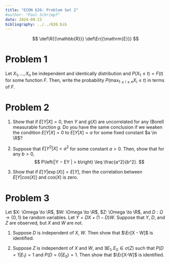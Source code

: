 ```yaml
---
title: "ECON 626: Problem Set 2"
#author: "Paul Schrimpf"
date: 2024-09-23
bibliography: ../../626.bib
---
```


$$
\def\R{{\mathbb{R}}}
\def\Er{{\mathrm{E}}}
$$

# Problem 1

Let $X_{1},...,X_{n}$ be independent and identically distribution and $P(X_{1}\leq t)=F(t)$ for some function $F$. Then, write the probability
$P(\max_{1\leq i\leq n}X_{i}\leq t)$ in terms of $F$.

# Problem 2

1. Show that if $E[Y |X] = 0$, then $Y$ and $g(X)$ are uncorrelated for any (Borel) measurable
function $g$. Do you have the same conclusion if we weaken the condition $E[Y |X] = 0$ to
$E[Y |X] = a$ for some fixed constant $a \in \R$?

2. Suppose that $E[Y^2 |X] < a^2$ for some constant $a > 0$. Then, show that for any $b > 0$,
$$
P\left(|Y − EY | > b\right) \leq \frac{a^2}{b^2}.
$$

3. Show that if $E[Y | \exp(X)] = E[Y]$, then the correlation between
$E[Y | cos(X)]$ and $cos(X)$ is zero.

# Problem 3

Let $X: \Omega \to \R$, $W:  \Omega \to \R$, $Z: \Omega \to \R$, and $D: \Omega \to \{0, 1\}$ be random variables.
Let $Y = D X + (1-D) W$.  Suppose that $Y$, $D$, and $Z$ are observed, but $X$ and $W$ are not.

1. Suppose $D$ is independent of $X$, $W$.  Then show that $\Er[X - W]$ is identified.

2. Suppose $Z$ is independent of $X$ and $W$, and
$\exists E_1, E_0 \in \sigma(Z)$ such that $P(D=1 | E_1) = 1$ and  $P(D=0|E_0) = 1$.
Then show that $\Er[X-W]$ is identified.
